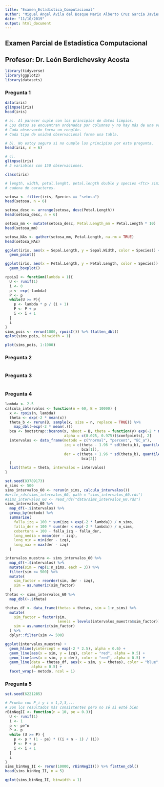 ```yaml
---
title: "Examen_Estadística_Computacional"
author: "Miguel Ángel Ávila del Bosque Mario Alberto Cruz García Javier Valencia Goujón"
date: "11/10/2019"
output: html_document
---
```

## Examen Parcial de Estadística Computacional
## Profesor: Dr. León Berdichevsky Acosta

```r
library(tidyverse)
library(ggplot2)
library(datasets)
```

### Pregunta 1
```r
data(iris)
glimpse(iris)
head(iris)

# a). Al parecer cuple con los principios de datos limpios. 
# Los datos se encuentran ordenados por columnas y no hay más de una variable en una columna.
# Cada observacón forma un renglón.
# Cada tipo de unidad observacional forma una tabla.

# b). No estoy seguro si no cumple los principios por esta pregunta.
head(iris, n = 6)

# c).
glimpse(iris)
# 5 variables con 150 observaciones.

class(iris)

# length, width, petal.lenght, petal.length double y species <ftc> similar a 
# cadena de caracteres.

setosa <- filter(iris, Species == "setosa")
head(setosa, n = 6)

setosa_desc <- arrange(setosa, desc(Petal.Length))
head(setosa_desc, n = 6)

setosa_mm <- mutate(setosa_desc, Petal.Length_mm = Petal.Length * 10)
head(setosa_mm)

setosa_NAs <- gather(setosa_mm, Petal.Length, na.rm = TRUE)
head(setosa_NAs)

ggplot(iris, aes(x = Sepal.Length, y = Sepal.Width, color = Species)) +
  geom_point()

ggplot(iris, aes(x = Petal.Length, y = Petal.Length, color = Species)) +
  geom_boxplot()

rpoisI <- function(lambda = 1){
  U <- runif(1)
  i <- 0
  p <- exp(-lambda)
  P <- p
  while(U >= P){
    p <- lambda * p / (i + 1)
    P <- P + p
    i <- i + 1
  }
  i
}
sims_pois <- rerun(1000, rpoisI()) %>% flatten_dbl()
qplot(sims_pois, binwidth = 1)

plot(sims_pois, 1:1000)
```

### Pregunta 2
```r

```

### Pregunta 3
```r

```

### Pregunta 4
```r
lambda <- 2.5
calcula_intervalos <- function(n = 60, B = 10000) {
  x <- rpois(n, lambda)
  theta <- exp(-2 * mean(x))
  theta_b <- rerun(B, sample(x, size = n, replace = TRUE)) %>% 
    map_dbl(~exp(-2 * mean(.)))
  bca <- bootstrap::bcanon(x, nboot = B, theta = function(y) exp(-2 * mean(y)), 
                           alpha = c(0.025, 0.975))$confpoints[, 2]
  intervalos <- data_frame(metodo = c("normal", "percent", "BC_a"), 
                           izq = c(theta - 1.96 * sd(theta_b), quantile(theta_b, probs = 0.025), 
                                   bca[1]),
                           der = c(theta + 1.96 * sd(theta_b), quantile(theta_b, probs = 0.975), 
                                   bca[2])
  )
  list(theta = theta, intervalos = intervalos)
}

set.seed(83789173)
n_sims <- 500
sims_intervalos_60 <- rerun(n_sims, calcula_intervalos()) 
#write_rds(sims_intervalos_60, path = "sims_intervalos_60.rds") 
#sims_intervalos_60 <- read_rds("data/sims_intervalos_60.rds")
sims_intervalos_60 %>% 
  map_df(~.$intervalos) %>% 
  group_by(metodo) %>%
  summarise(
    falla_izq = 100 * sum(izq > exp(-2 * lambda)) / n_sims, 
    falla_der = 100 * sum(der < exp(-2 * lambda)) / n_sims, 
    cobertura = 100 - falla_izq - falla_der, 
    long_media = mean(der - izq),
    long_min = min(der - izq),
    long_max = max(der - izq)
  )

intervalos_muestra <- sims_intervalos_60 %>% 
  map_df(~.$intervalos) %>% 
  mutate(sim = rep(1:n_sims, each = 3)) %>% 
  filter(sim <= 500) %>% 
  mutate(
    sim_factor = reorder(sim, der - izq), 
    sim = as.numeric(sim_factor)
  )
thetas <- sims_intervalos_60 %>% 
  map_dbl(~.$theta) 

thetas_df <- data_frame(thetas = thetas, sim = 1:n_sims) %>% 
  mutate(
    sim_factor = factor(sim, 
                        levels = levels(intervalos_muestra$sim_factor)), 
    sim = as.numeric(sim_factor)
  ) %>% 
  dplyr::filter(sim <= 500) 

ggplot(intervalos_muestra) +
  geom_hline(yintercept = exp(-2 * 2.5), alpha = 0.6) +
  geom_line(aes(x = sim, y = izq), color = "red", alpha = 0.5) +
  geom_line(aes(x = sim, y = der), color = "red", alpha = 0.5) +
  geom_line(data = thetas_df, aes(x = sim, y = thetas), color = "blue", 
            alpha = 0.5) +
  facet_wrap(~ metodo, ncol = 1)
```

### Pregunta 5
```r
set.seed(6221285)

# Prueba con P_i y i = 1,2,3,...
# Son los resultados más consistentes pero no sé si esté bien
rBinNegII <- function(n = 10, pe = 0.3){
  U <- runif(1)
  i <- 1
  p <- pe^n
  P <- p
  while (U >= P) {
    p <- p * (1 - pe) * ((i + n - 1) / (i))
    P <- P + p
    i <- i + 1
  }
  i
}
sims_binNeg_II <- rerun(10000, rBinNegII()) %>% flatten_dbl()
head(sims_binNeg_II, n = 5)

qplot(sims_binNeg_II, binwidth = 1)
```

